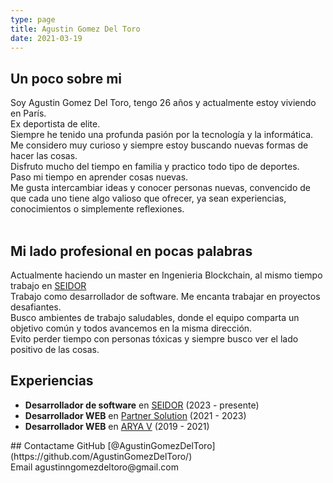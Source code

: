 ```yaml
---
type: page
title: Agustin Gomez Del Toro
date: 2021-03-19
---
```




## Un poco sobre mi
Soy Agustin Gomez Del Toro, tengo 26 años y actualmente estoy viviendo en París.<br />
Ex deportista de elite.<br />
Siempre he tenido una profunda pasión por la tecnología y la informática.<br />
Me considero muy curioso y siempre estoy buscando nuevas formas de hacer las cosas.<br />
Disfruto mucho del tiempo en familia y practico todo tipo de deportes.<br />
Paso mi tiempo en aprender cosas nuevas.<br />
Me gusta intercambiar ideas y conocer personas nuevas, convencido de que cada uno tiene algo valioso que ofrecer, ya sean experiencias, conocimientos o simplemente reflexiones.<br />
<br />
## Mi lado profesional en pocas palabras
Actualmente haciendo un master en Ingenieria Blockchain, al mismo tiempo trabajo en [SEIDOR](https://www.seidor.com/)<br />
Trabajo como desarrollador de software. Me encanta trabajar en proyectos desafiantes.<br />
Busco ambientes de trabajo saludables, donde el equipo comparta un objetivo común y todos avancemos en la misma dirección.<br />
Evito perder tiempo con personas tóxicas y siempre busco ver el lado positivo de las cosas.<br />


## Experiencias
- **Desarrollador de software** en [SEIDOR](https://www.seidor.com/) (2023 - presente)
- **Desarrollador WEB** en [Partner Solution](https://www.smspartner.fr/) (2021 - 2023)
- **Desarrollador WEB** en [ARYA V](https://arya-v.com/) (2019 - 2021)



<div>
## Contactame
  GitHub [@AgustinGomezDelToro](https://github.com/AgustinGomezDelToro/) <br />
  Email agustinngomezdeltoro@gmail.com
</div>
